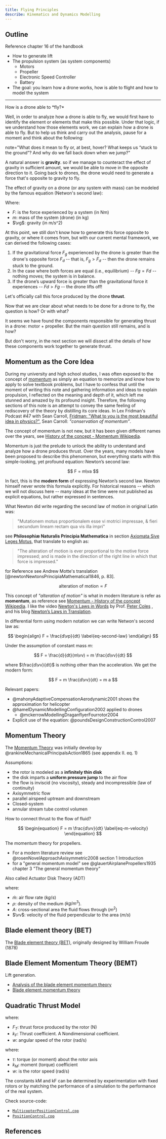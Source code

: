 ```yaml
---
title: Flying Principles
describe: Kinematics and Dynamics Modelling
---
```


## Outline

Reference chapter 16 of the handbook

- How to generate lift
- The propulsion system (as system components)
    - Motors
    - Propeller
    - Electronic Speed Controller
    - Battery
- The goal: you learn how a drone works, how is able to flight and how to model the system

---
<Think>
How is a drone able to *fly?*
</Think>

Well, in order to analyze how a drone is able to fly, we would first have to identify the element or elements that make this possible. Under that logic, if we understand how those elements work, we can explain how a drone is able to fly. But to help us think and carry out the analysis, pause for a moment and think about the following:

<Think>
    note="What does it mean to fly or, at best, hover? What keeps us “stuck to the ground”? And why do we fall back down when we jump?"
</Think>

A natural answer is **gravity**. so if we manage to counteract the effect of gravity in sufficient amount, we would be able to move in the opposite direction to it. Going back to drones, the drone would need to generate a force that's opposite to gravity to fly.

The effect of gravity on a drone (or any system with mass) can be modeled by the famous equation (Netwon's second law):

<Equation
    formula="F_g = m \vg"
    description="Effect of gravity in a system."
/>
Where:
- $F$: is the force experienced by a system (in Nm)
- $m$: mass of the system (drone) (in kg)
- $\vg$: gravity (in m/s^2)

At this point, we still don't know how to generate this force opposite to gravity, or where it comes from, but with our current mental framework, we can derived the following cases:
1. If the gravitational force $F_g$ experienced by the drone is greater than the drone's opposite force $F_d$ -- that is, $F_g > F_d$ -- then the drone remains stuck to the ground.
2. In the case where both forces are equal (i.e., equilibrium) -- $Fg = Fd$  -- nothing moves; the system is in balance.
3. If the drone’s upward force is greater than the gravitational force it experiences -- $Fd > Fg$ -- the drone lifts off!

Let's officially call this force produced by the drone **thrust**.

<Drawio
    file="drones-principles.drawio"
    page="0"
    description=""
/>

Now that we are clear about what needs to be done for a drone to fly, the question is how? Or with what?

<Drawio
    file="drones-principles.drawio"
    page="1"
    description="Source of thrust in a drone"
/>

It seems we have found the components responsible for generating thrust in a drone: motor + propeller. But the main question still remains, and is how? 

But don't worry, in the next section we will dissect all the details of how these components work together to generate thrust.

## Momentum as the Core Idea

During my university and high school studies, I was often exposed to the concept of [momentum](https://en.wikipedia.org/wiki/Momentum) as simply an equation to memorize and know how to apply to solve textbook problems, but I have to confess that until the moment of writing this note and gathering information and ideas to explain propulsion, I reflected on the meaning and depth of it, which left me stunned and amazed by its profound insight. Therefore, the following sections of this note is an attempt to convey the same feeling of rediscovery of the theory by distilling its core ideas. In Lex Fridman's Podcast #47 with Sean Carroll, [Fridman: "What to you is the most beautiful idea in physics?"](https://youtu.be/iNqqOLscOBY?t=748), Sean Carroll: *"conservation of momentum"*.

The concept of momentum is not new, but it has been given different names over the years, see [History of the concept - Momentum Wikipedia](https://en.wikipedia.org/wiki/Momentum#History_of_the_concept).

Momentum is just the prelude to unlock the ability to understand and analyze how a drone produces thrust. Over the years, many models have been proposed to describe this phenomenon, but everything starts with this simple-looking, yet profound equation: Newton’s second law:

$$
F = m\va
$$

In fact, this is the **modern form** of expressing Newton’s second law. Newton himself never wrote this formula explicitly. For historical reasons -- which we will not discuss here -- many ideas at the time were not published as explicit equations, but rather expressed in sentences.

What Newton did write regarding the second law of motion in original Latin was:

> "Mutationem motus proportionalem esse vi motrici impressae, & fieri secundum lineam rectam qua vis illa impri"

see **Philosophiæ Naturalis Principia Mathematica** in section [Axiomata Sive Leges Motus](https://cudl.lib.cam.ac.uk/view/PR-ADV-B-00039-00001/46), that translate to english as:

> "The alteration of motion is ever proportional to the motive force impressed; and is made in the direction of the right line in which that force is impressed."

for Reference see  Andrew Motte's translation [@newtonNewtonsPrincipiaMathematical1846, p. 83].


$$
\textrm{alteration of motion} \propto F
$$

This concept of *"alteration of motion"* is what in modern literature is refer as **momentum**, as reference see [Momentum - History of the concept Wikipedia](https://en.wikipedia.org/wiki/Momentum#History_of_the_concept). I like the video [Newton's Laws in Words](https://www.youtube.com/watch?v=Nn7kcrww-1U) by Prof. [Peter Coles](https://en.wikipedia.org/wiki/Peter_Coles)
, and his blog [Newton’s Laws in Translation](https://telescoper.blog/2019/11/13/newtons-laws-in-translation/).


In differential form using modern notation we can write Netwon's second law as:

$$
\begin{align}
F = \frac{d\vp}{dt}
\label{eq-second-law}
\end{align}
$$

Under the assumption of constant mass $m$:

$$
F = \frac{d}{dt}(m\vv) = m \frac{d\vv}{dt}
$$

where $\frac{d\vv}{dt}$ is nothing other than the acceleration. We get the modern form:

$$
F = m \frac{d\vv}{dt} = m a
$$




Relevant papers:
- @mahonyAdaptiveCompensationAerodynamic2001 shows the approximation for helicopter
- @hamelDynamicModellingConfiguration2002 applied to drones
    -  @mckerrowModellingDraganflyerFourrotor2004
- Explicit use of the equation: @poundsDesignConstructionControl2007

## Momentum Theory

The [Momentum Theory](https://en.wikipedia.org/wiki/Momentum_theory) was initially develop by @rankineMechanicalPrincipalsAction1865 (see appendix II. eq. 1)

Assumptions:
- the rotor is modeled as a **infinitely thin disk**
- the disk imparts a **uniform pressure jump** to the air flow
- the flow is inviscid (no viscosity), steady and incompressible (law of continuity)
- Axisymmetric flow
- parallel airspeed uptream and downstream
- Closed-system
- annular stream tube control volumen

How to connect thrust to the flow of fluid?

$$
\begin{equation}
F = m \frac{d\vv}{dt}
\label{eq-m-velocity}
\end{equation}
$$

The momentum theory for propellers.

- For a modern literature review see @rosenNovelApproachAxisymmetric2008 section 1 Introduction
- for a "general momentum model" see @glauertAirplanePropellers1935 chapter 3 "The general momentum theory"

Also called Actuator Disk Theory (ADT)



<Equation
    formula="\dot{m}=\rho A \vv"
    description="Mass flow rate (kg/s)"
/>

where:
- $\dot{m}$: air flow rate ($kg/s$)
- $\rho$: density of the medium ($kg/m^3$).
- $A$: cross-sectional area the fluid flows through ($m^2$)
- $\vv$: velocity of the fluid perpendicular to the area ($m/s$)

## Blade element theory (BET)

The [Blade element theory (BET)](https://en.wikipedia.org/wiki/Blade_element_theory), originally designed by William Froude (1878)

## Blade Element Momentum Theory (BEMT)

Lift generation.

- [Analysis of the blade element momentum theory](https://hal.science/hal-02550763v2/document)
- [Blade element momentum theory](https://en.wikipedia.org/wiki/Blade_element_momentum_theory)

## Quadratic Thrust Model

<Equation
    formula="F_{T} = k_{F} w^2"
    description="Thrust force (lifting force)"
/>

where:
- $F_{T}$: thrust force produced by the rotor (N)
- $k_{F}$: Thrust coefficient. A Nondimensional coefficient.
- $w$: angular speed of the rotor (rad/s)

<Equation
    formula="\tau = k_{M} w^2"
    description="Torque"
/>

where:
- $\tau$: torque (or moment) about the rotor axis
- $k_{M}$: moment (torque) coefficient
- $w$: is the rotor speed (rad/s)

The constants kM and kF can be determined by experimentation with fixed rotors or by matching the performance of a simulation to the performance of the real system.

Check source-code:
- [`MulticopterPositionControl.cpp`](https://github.com/PX4/PX4-Autopilot/blob/main/src/modules/mc_pos_control/MulticopterPositionControl.cpp)
- [`PositionControl.cpp`](https://github.com/PX4/PX4-Autopilot/blob/main/src/modules/mc_pos_control/PositionControl/PositionControl.cpp)

## References
